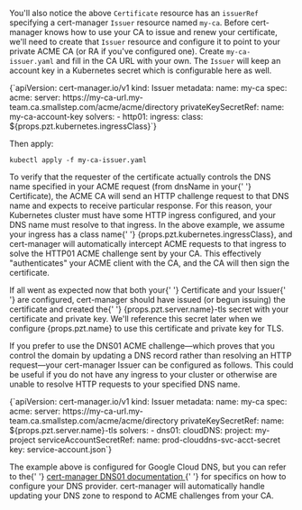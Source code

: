 You'll also notice the above `Certificate` resource has an `issuerRef`
specifying a cert-manager `Issuer` resource named `my-ca`.
Before cert-manager knows how to use your CA
to issue and renew your certificate, we'll need to create
that `Issuer` resource and configure it to point
to your private ACME CA (or RA if you've configured one).
Create `my-ca-issuer.yaml` and fill in the CA URL with your own.
The `Issuer` will keep an account key in a Kubernetes secret
which is configurable here as well.

<CodeBlock autoCopy language="yaml">
  {`apiVersion: cert-manager.io/v1
kind: Issuer
metadata:
  name: my-ca
spec:
  acme:
    server: https://my-ca-url.my-team.ca.smallstep.com/acme/acme/directory
    privateKeySecretRef:
      name: my-ca-account-key
    solvers:
    - http01:
        ingress:
          class: ${props.pzt.kubernetes.ingressClass}`}
</CodeBlock>

Then apply:

```shell
kubectl apply -f my-ca-issuer.yaml
```

<p>
  To verify that the requester of the certificate actually controls the DNS name
  specified in your ACME request (from <inlineCode>dnsName</inlineCode> in your{' '}
  <inlineCode>Certificate</inlineCode>), the ACME CA will send an HTTP challenge
  request to that DNS name and expects to receive particular response. For this
  reason, your Kubernetes cluster must have some HTTP ingress configured, and
  your DNS name must resolve to that ingress. In the above example, we assume
  your ingress has a class name{' '}
  <inlineCode>{props.pzt.kubernetes.ingressClass}</inlineCode>, and cert-manager
  will automatically intercept ACME requests to that ingress to solve the HTTP01
  ACME challenge sent by your CA. This effectively "authenticates" your ACME
  client with the CA, and the CA will then sign the certificate.
</p>

<p>
  If all went as expected now that both your{' '}
  <inlineCode>Certificate</inlineCode> and your <inlineCode>Issuer</inlineCode>{' '}
  are configured, cert-manager should have issued (or begun issuing) the
  certificate and created the{' '}
  <inlineCode>{props.pzt.server.name}-tls</inlineCode> secret with your
  certificate and private key. We'll reference this secret later when we
  configure {props.pzt.name} to use this certificate and private key for TLS.
</p>

<Aside>
<p>
  If you prefer to use the DNS01 ACME challenge—which proves that you control
  the domain by updating a DNS record rather than resolving an HTTP request—your
  cert-manager <inlineCode>Issuer</inlineCode> can be configured as follows.
  This could be useful if you do not have any ingress to your cluster or
  otherwise are unable to resolve HTTP requests to your specified DNS name.
</p>

<CodeBlock autoCopy language="yaml">
  {`apiVersion: cert-manager.io/v1
kind: Issuer
metadata:
  name: my-ca
spec:
  acme:
    server: https://my-ca-url.my-team.ca.smallstep.com/acme/acme/directory
    privateKeySecretRef:
      name: ${props.pzt.server.name}-tls
    solvers:
    - dns01:
        cloudDNS:
          project: my-project
          serviceAccountSecretRef:
            name: prod-clouddns-svc-acct-secret
            key: service-account.json`}
</CodeBlock>

<p>
  The example above is configured for Google Cloud DNS, but you can refer to the{' '}
  <a href="https://cert-manager.io/docs/configuration/acme/dns01/">
    cert-manager DNS01 documentation
  </a>{' '}
  for specifics on how to configure your DNS provider. cert-manager will
  automatically handle updating your DNS zone to respond to ACME challenges from
  your CA.
</p>
</Aside>
